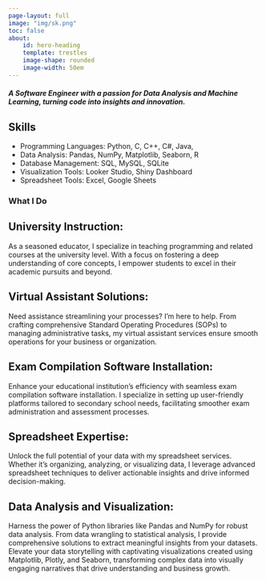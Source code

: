 ```yaml
---
page-layout: full
image: "img/sk.png"
toc: false
about: 
    id: hero-heading
    template: trestles
    image-shape: rounded
    image-width: 50em
---
```

:::{#hero-heading}
<h5>A Software Engineer with a passion for Data Analysis and Machine Learning, turning code into insights and innovation.</h5>

::: {.callout-tip}
## Skills

- Programming Languages: Python, C, C++, C#, Java,
- Data Analysis: Pandas, NumPy, Matplotlib, Seaborn, R
- Database Management: SQL, MySQL, SQLite
- Visualization Tools: Looker Studio, Shiny Dashboard
- Spreadsheet Tools: Excel, Google Sheets
:::
:::
### What I Do
::: {.callout-tip collapse="true"}
## University Instruction:
   As a seasoned educator, I specialize in teaching programming and related courses at the university level. With a focus on fostering a deep understanding of core concepts, I empower students to excel in their academic pursuits and beyond.
:::
::: {.callout-tip collapse="true"}
## Virtual Assistant Solutions:
   Need assistance streamlining your processes? I'm here to help. From crafting comprehensive Standard Operating Procedures (SOPs) to managing administrative tasks, my virtual assistant services ensure smooth operations for your business or organization.
:::
::: {.callout-tip collapse="true"}
## Exam Compilation Software Installation:
   Enhance your educational institution's efficiency with seamless exam compilation software installation. I specialize in setting up user-friendly platforms tailored to secondary school needs, facilitating smoother exam administration and assessment processes.
:::
::: {.callout-tip collapse="true"}
## Spreadsheet Expertise:
   Unlock the full potential of your data with my spreadsheet services. Whether it's organizing, analyzing, or visualizing data, I leverage advanced spreadsheet techniques to deliver actionable insights and drive informed decision-making.
:::
::: {.callout-tip collapse="true"}
## Data Analysis and Visualization:
   Harness the power of Python libraries like Pandas and NumPy for robust data analysis. From data wrangling to statistical analysis, I provide comprehensive solutions to extract meaningful insights from your datasets. Elevate your data storytelling with captivating visualizations created using Matplotlib, Plotly, and Seaborn, transforming complex data into visually engaging narratives that drive understanding and business growth.
:::
            


